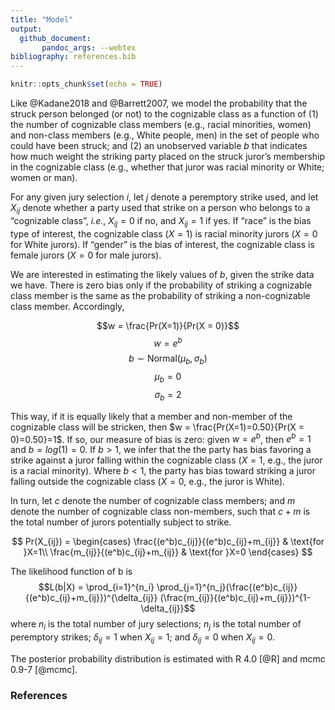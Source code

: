 ```yaml
---
title: "Model"
output: 
  github_document:
       pandoc_args: --webtex
bibliography: references.bib
---
```


```r
knitr::opts_chunk$set(echo = TRUE)
```

Like @Kadane2018 and @Barrett2007, we model the probability that the struck person belonged (or not) to the cognizable class as a function of (1) the number of cognizable class members (e.g., racial minorities, women) and non-class members (e.g., White people, men) in the set of people who could have been struck; and (2) an unobserved variable $b$ that indicates how much weight the striking party placed on the struck juror's membership in the cognizable class (e.g., whether that juror was racial minority or White; women or man). 

For any given jury selection $i$, let $j$ denote a peremptory strike used, and let $X_{ij}$ denote whether a party used that strike on a person who belongs to a "cognizable class", _i.e._, $X_{ij} = 0$ if no, and $X_{ij} = 1$ if yes. If "race" is the bias type of interest, the cognizable class ($X = 1$) is racial minority jurors ($X = 0$ for White jurors).  If "gender" is the bias of interest, the cognizable class is female jurors ($X=0$ for male jurors).

We are interested in estimating the likely values of $b$, given the strike data we have. There is zero bias only if the probability of striking a cognizable class member is the same as the probability of striking a non-cognizable class member.  Accordingly,

$$w = \frac{Pr(X=1)}{Pr(X = 0)}$$
$$w = e^b$$
$$b \sim \text{Normal}(\mu_b,\sigma_b)$$
$$\mu_b = 0$$
$$\sigma_b = 2$$


This way, if it is equally likely that a member and non-member of the cognizable class will be stricken, then $w = \frac{Pr(X=1)=0.50}{Pr(X = 0)=0.50}=1$. If so, our measure of bias is zero: given $w=e^b$, then $e^b=1$ and $b=log(1)=0$. If $b>1$, we infer that the the party has bias favoring a strike against a juror falling within the cognizable class ($X=1$, e.g., the juror is a racial minority). Where $b<1$, the party has bias toward striking a juror falling outside the cognizable class ($X=0$, e.g., the juror is White). 

In turn, let $c$ denote the number of cognizable class members; and $m$ denote the number of cognizable class non-members, such that $c+m$ is the total number of jurors potentially subject to strike.

$$
Pr(X_{ij}) =
\begin{cases}
  \frac{(e^b)c_{ij}}{(e^b)c_{ij}+m_{ij}} & \text{for }X=1\\    
  \frac{m_{ij}}{(e^b)c_{ij}+m_{ij}} & \text{for }X=0  
\end{cases}
$$

The likelihood function of b is 
$$L(b|X) = \prod_{i=1}^{n_i} \prod_{j=1}^{n_j}(\frac{(e^b)c_{ij}}{(e^b)c_{ij}+m_{ij}})^{\delta_{ij}} (\frac{m_{ij}}{(e^b)c_{ij}+m_{ij}})^{1-\delta_{ij}}$$
where $n_{i}$ is the total number of jury selections; $n_j$ is the total number of peremptory strikes; $\delta_{ij} = 1$ when $X_{ij} = 1$; and $\delta_{ij} = 0$ when $X_{ij}=0$.

The posterior probability distribution is estimated with R 4.0 [@R] and mcmc 0.9-7 [@mcmc].

### References